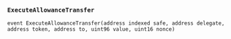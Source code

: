 ### `ExecuteAllowanceTransfer`
```solidity
event ExecuteAllowanceTransfer(address indexed safe, address delegate, address token, address to, uint96 value, uint16 nonce)
```


